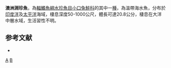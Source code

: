 {{Speciesbox 
| status = NE
| status_system = IUCN3.1
| taxon = Bathylagichthys australis 
| authority =  [[Kobyliansky|Kobyliansky]], 1990
| synonyms = 
}}

'''澳洲淵珍魚'''，為[[輻鰭魚綱|輻鰭魚綱]][[水珍魚目|水珍魚目]][[小口兔鮭科|小口兔鮭科]]的其中一[[種|種]]，為溫帶海水魚，分布於[[印度洋|印度洋]]及[[太平洋|太平洋]]海域，棲息深度50-1000公尺，體長可達20.8公分，棲息在大洋中層水域，生活習性不明。

==参考文献==
*{{FishBase_species|genus=Bathylagichthys|species=australis|year=2015|month=8}}

{{Taxonbar|from=Q1816102}}

[[Category:淵珍魚屬|A]]
[[Category:1990年描述的鱼类|B]]